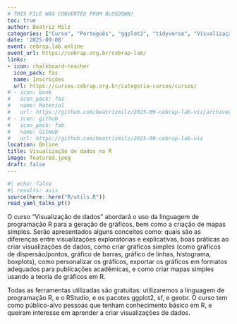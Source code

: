 ```yaml
---
# THIS FILE WAS CONVERTED FROM BLOGDOWN!
toc: true
author: Beatriz Milz
categories: ["Curso", "Português", "ggplot2", "tidyverse", "Visualização de dados", "geobr"]
date: '2025-09-08'
event: cebrap.lab online
event_url: https://cebrap.org.br/cebrap-lab/
links:
- icon: chalkboard-teacher
  icon_pack: fas
  name: Inscrições
  url: https://cursos.cebrap.org.br/categoria-cursos/cursos/
# - icon: book
#   icon_pack: fas
#   name: Material
#   url: https://github.com/beatrizmilz/2025-09-cebrap-lab-viz/archive/refs/heads/main.zip
# - icon: github
#   icon_pack: fab
#   name: GitHub
#   url: https://github.com/beatrizmilz/2025-09-cebrap-lab-viz
location: Online
title: Visualização de dados no R
image: featured.jpeg
draft: false
---
```


```r
#| echo: false
#| results: asis
source(here::here("R/utils.R"))
read_yaml_talks_pt()
```

O curso “Visualização de dados” abordará o uso da linguagem de programação R para a geração de gráficos, bem como a criação de mapas simples. Serão apresentados alguns conceitos como: quais são as diferenças entre visualizações exploratórias e explicativas, boas práticas ao criar visualizações de dados, como criar gráficos simples (como gráficos de dispersão/pontos, gráfico de barras, gráfico de linhas, histograma, boxplots), como personalizar os gráficos, exportar os gráficos em formatos adequados para publicações acadêmicas, e como criar mapas simples usando a teoria de gráficos em R.

Todas as ferramentas utilizadas são gratuitas: utilizaremos a linguagem de programação R, e o RStudio, e os pacotes ggplot2, sf, e geobr. O curso tem como público-alvo pessoas que tenham conhecimento básico em R, e queiram interesse em aprender a criar visualizações de dados.
